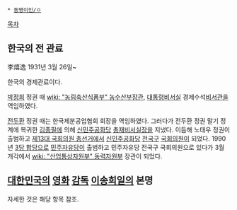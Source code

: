  * [[동명이인/ㅇ]]

[[목차]]
== 한국의 전 관료 ==
李熺逸
1931년 3월 26일~

한국의 경제관료이다.

[[박정희]] 정권 때 [[wiki: "농림축산식품부" 농수산부]]장관, [[대통령비서실]] 경제수석[[비서]]관을 역임하였다. 

[[전두환]] 정권 때는 한국제분공업협회 회장을 역임하였다. 그러다가 전두환 정권 말기 정계에 복귀한 [[김종필]]에 의해 [[신민주공화당]] [[총재]][[비서실장]]을 지냈다. 이듬해 노태우 정권이 출범하고 [[제13대 국회의원 총선거]]에서 [[신민주공화당]] [[전국구]] [[국회의원]]이 되었다. 1990년 [[3당 합당]]으로 [[민주자유당]]이 출범하고 민주자유당 전국구 국회의원으로 있다가 3월 개각에서 [[wiki: "산업통상자원부" 동력자원부]] 장관이 되었다.

== [[대한민국]]의 [[영화]] [[감독]] [[이송희일]]의 본명 ==
자세한 것은 해당 항목 참조.
